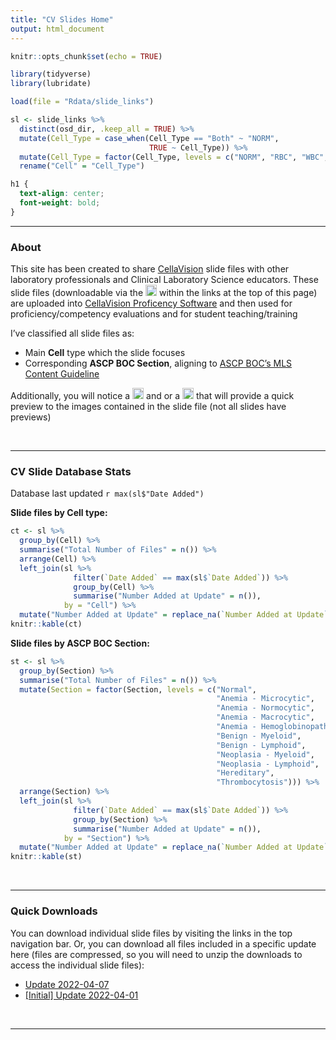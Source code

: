 ```yaml
---
title: "CV Slides Home"
output: html_document
---
```


```r
knitr::opts_chunk$set(echo = TRUE)

library(tidyverse)
library(lubridate)

load(file = "Rdata/slide_links")

sl <- slide_links %>%
  distinct(osd_dir, .keep_all = TRUE) %>%
  mutate(Cell_Type = case_when(Cell_Type == "Both" ~ "NORM",
                               TRUE ~ Cell_Type)) %>%
  mutate(Cell_Type = factor(Cell_Type, levels = c("NORM", "RBC", "WBC", "PLT"))) %>%
  rename("Cell" = "Cell_Type")
```

```css
h1 {
  text-align: center;
  font-weight: bold;
}
```

---

### **About**

This site has been created to share [CellaVision](https://www.cellavision.com/en/) slide files with other laboratory professionals and Clinical Laboratory Science educators. These slide files (downloadable via the <img src="imgs/microscope.png" height="18px"> within the links at the top of this page) are uploaded into [CellaVision Proficency Software](https://login.cellavision-proficiency-software.com/) and then used for proficiency/competency evaluations and for student teaching/training

I've classified all slide files as:

* Main **Cell** type which the slide focuses
* Corresponding **ASCP BOC Section**, aligning to [ASCP BOC's MLS Content Guideline](https://www.ascp.org/content/board-of-certification/get-credentialed#us-certifications)

Additionally, you will notice a <img src="imgs/slide_rbc.png" height="18px"> and or a <img src="imgs/slide_wbc.png" height="18px"> that will provide a quick preview to the images contained in the slide file (not all slides have previews)

<br>

---

### **CV Slide Database Stats**

Database last updated `r max(sl$"Date Added")`

**Slide files by Cell type:**

```r
ct <- sl %>%
  group_by(Cell) %>%
  summarise("Total Number of Files" = n()) %>%
  arrange(Cell) %>%
  left_join(sl %>%
              filter(`Date Added` == max(sl$`Date Added`)) %>%
              group_by(Cell) %>%
              summarise("Number Added at Update" = n()), 
            by = "Cell") %>%
  mutate("Number Added at Update" = replace_na(`Number Added at Update`, 0))
knitr::kable(ct)
```

**Slide files by ASCP BOC Section:**

```r
st <- sl %>%
  group_by(Section) %>%
  summarise("Total Number of Files" = n()) %>%
  mutate(Section = factor(Section, levels = c("Normal", 
                                              "Anemia - Microcytic",  
                                              "Anemia - Normocytic",
                                              "Anemia - Macrocytic", 
                                              "Anemia - Hemoglobinopathy", 
                                              "Benign - Myeloid", 
                                              "Benign - Lymphoid",
                                              "Neoplasia - Myeloid", 
                                              "Neoplasia - Lymphoid", 
                                              "Hereditary", 
                                              "Thrombocytosis"))) %>%
  arrange(Section) %>%
  left_join(sl %>%
              filter(`Date Added` == max(sl$`Date Added`)) %>%
              group_by(Section) %>%
              summarise("Number Added at Update" = n()), 
            by = "Section") %>%
  mutate("Number Added at Update" = replace_na(`Number Added at Update`, 0))
knitr::kable(st)
```

<br>

---

### **Quick Downloads**

You can download individual slide files by visiting the links in the top navigation bar. Or, you can download all files included in a specific update here (files are compressed, so you will need to unzip the downloads to access the individual slide files):

* [Update 2022-04-07](https://cv-previews.s3.amazonaws.com/zip/update_2022-04-07.zip)
* [[Initial] Update 2022-04-01](https://cv-previews.s3.amazonaws.com/zip/update_2022-04-01.zip)

<br>

---
